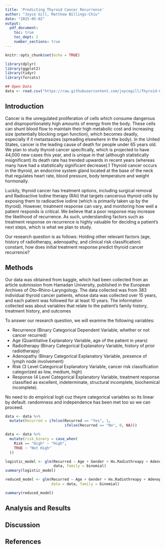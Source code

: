 ```yaml
---
title: 'Predicting Thyroid Cancer Recurrence'
author: "Joyce Gill, Matthew Billings-Chiu"
date: "2025-05-02"
output:
  pdf_document:
    toc: true
    toc_dept: 2
    number_sections: true
---
```


```r
knitr::opts_chunk$set(echo = TRUE)
```

```r
library(dplyr)
library(ggplot2)
library(tidyr)
library(forcats)
```

```r
## Open Data
data <- read.csv("https://raw.githubusercontent.com/joycegill/Thyroid-Cancer-Recurrence-Prediction/main/filtered_thyroid_data.csv")
```

\newpage
## **Introduction**
  Cancer is the unregulated proliferation of cells which consume dangerous and disproportionately high amounts of energy from the body. These cells can shunt blood flow to maintain their high metabolic cost and increasing size (potentially blocking organ function), which becomes deadly, especially if it metastasizes (spreading elsewhere in the body). In the United States, cancer is the leading cause of death for people under 65 years old. We plan to study thyroid cancer specifically, which is projected to have 44,000 new cases this year, and is unique in that (although statistically insignificant) its death rate has trended upwards in recent years (whereas many have had a statistically significant decrease).1 Thyroid cancer occurs in the thyroid, an endocrine system gland located at the base of the neck that regulates heart rate, blood pressure, body temperature and weight hormonally.
  
  Luckily, thyroid cancer has treatment options, including surgical removal and Radioactive Iodine therapy (RAI) that targets cancerous thyroid cells by exposing them to radioactive iodine (which is primarily taken up by the thyroid). However, treatment response can vary, and monitoring how well a patient responds is critical. We believe that a poor response may increase the likelihood of recurrence. As such, understanding factors such as treatment response on recurrence is highly valuable for deciding a patient’s next steps, which is what we plan to study.
  
  Our research question is as follows: Holding other relevant factors (age, history of radiotherapy, adenopathy, and clinical risk classification) constant, how does initial treatment response predict thyroid cancer recurrence?
  
## **Methods**
Our data was obtained from kaggle, which had been collected from an article submission from Hamadan University, published in the European Archives of Oto-Rhino-Laryngology. The data collected was from 383 individual thyroid cancer patients, whose data was collected over 15 years, and each patient was followed for at least 10 years. The information collected was about variables that relate to the patient’s family history, treatment history, and outcomes

To answer our research question, we will examine the following variables: 

- Recurrence (Binary Categorical Dependent Variable, whether or not cancer recurred)
- Age (Quantitative Explanatory Variable, age of the patient in years)
- Radiotherapy (Binary Categorical Explanatory Variable, history of prior radiotherapy)
- Adenopathy (Binary Categorical Explanatory Variable, presence of lymph node involvement)
- Risk (3 Level Categorical Explanatory Variable, cancer risk classification categorized as low, medium, high)
- Response (4 Level Categorical Explanatory Variable, treatment response classified as excellent, indeterminate, structural incomplete, biochemical incomplete).

No need to do empirical logit cuz theyre categorical variables so its linear by default. randomness and independence has been met too so we can proceed.

```r
data <- data %>%
  mutate(Recurred = ifelse(Recurred == "Yes", 1,
                           ifelse(Recurred == "No", 0, NA)))

data <- data %>%
  mutate(risk_binary = case_when(
    Risk == "High" ~ "High",
    TRUE ~ "Not High"
  ))
```


```r
logistic_model <- glm(Recurred ~ Age + Gender + Hx.Radiothreapy + Adenopathy + risk_binary + Response, 
                      data, family = binomial)
summary(logistic_model)
```

```r
reduced_model <- glm(Recurred ~ Age + Gender + Hx.Radiothreapy + Adenopathy + risk_binary,
                     data = data, family = binomial)

summary(reduced_model)
```


## **Analysis and Results**

## **Discussion**

\newpage
## **References**

